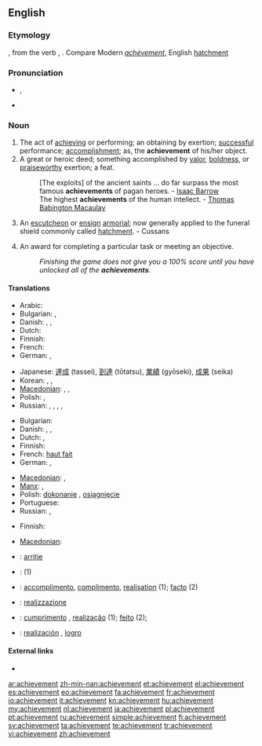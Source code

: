 ==English==
{{webster 1913}}

===Etymology===
{{etyl|fro}} {{term|achevement|lang=fro}}, from the verb {{term|achever|lang=fro}}, {{term|achiever||to finish|lang=fro}}. Compare Modern {{etyl|fr|-}} ''[[achèvement]]'', English [[hatchment]]

===Pronunciation===
* {{IPA|/əˈtʃiːvmənt/}}, {{SAMPA|/@"tSi:vm@nt/}}
* {{audio|en-us-achievement.ogg|Audio (US)}}

===Noun===
{{en-noun}}

# The act of [[achieving]] or performing; an obtaining by exertion; [[successful]] performance; [[accomplishment]]; as, the '''achievement''' of his/her object.
# A great or heroic deed; something accomplished by [[valor]], [[boldness]], or [[praiseworthy]] exertion; a feat.
#: [The exploits] of the ancient saints ... do far surpass the most famous '''achievements''' of pagan heroes. - [[w:Isaac Barrow|Isaac Barrow]]
#: The highest '''achievements''' of the human intellect. - [[w:Thomas Babington Macaulay|Thomas Babington Macaulay]]
# {{heraldry}} An [[escutcheon]] or [[ensign]] [[armorial]]; now generally applied to the funeral shield commonly called [[hatchment]]. - Cussans
# {{video games}} An award for completing a particular task or meeting an objective.
#: ''Finishing the game does not give you a 100% score until you have unlocked all of the '''achievements'''.''

====Translations====
{{trans-top|act of achieving or performing}}
* Arabic: {{t|ar|إنجاز}}
* Bulgarian: {{t|bg|постижение}},  {{t|bg|изпълнение}}
* Danish: {{t|da|udførelse|c}}, {{t|da|præstation|c}}, {{t|da|resultat|n}}
* Dutch: {{t+|nl|prestatie}}
* Finnish: {{t+|fi|saavutus}}
* French: {{t+|fr|réalisation|f}}
* German: {{t|de|Errungenschaft|f}}, {{t|de|Vollendung|f}}
{{trans-mid}}
* Japanese: [[達成]] (tassei), [[到達]] (tōtatsu), [[業績]] (gyōseki), [[成果]] (seika)
* Korean: {{t+|ko|달성|sc=Hang}},  {{t|ko|업적|sc=Hang}},  {{t|ko|성과|sc=Hang}}
* [[Macedonian]]: {{t|mk|достигнување|n|tr=dostignúvanje}},  {{t|mk|постигнување|f|tr=postignúvanje}},  {{t-|mk|успех|m|tr=úspeh}}
* Polish: {{t+|pl|dokonanie|n}}, {{t+|pl|osiągnięcie|n}}
* Russian: {{t+|ru|достижение|n|tr=dostižénije}}, {{t+|ru|успех|m|tr=usp'éχ}}, {{t|ru|свершение|n|tr=sv'eršénije}}, {{t+|ru|выполнение|n|tr=vypoln'énije}}, {{t|ru|исполнение|n|tr=ispoln'énije}}
{{trans-bottom}}

{{trans-top|great or heroic deed}}
* Bulgarian: {{t+|bg|подвиг}}
* Danish: {{t|da|bedrift|c}}, {{t|da|præstation|c}}, {{t|da|resultat|n}}
* Dutch: {{t+|nl|prestatie|f}}, {{t+|nl|verwezenlijking|f}}
* Finnish: {{t+|fi|saavutus}}
* French: [[haut fait]] {{m}}
* German: {{t|de|Errungenschaft|f}}, {{t|de|Vollendung|f}}
{{trans-mid}}
* [[Macedonian]]: {{t-|mk|подвиг|m|tr=pódvig}},  {{t-|mk|дело|n|tr=délo}}
* [[Manx]]: {{t|gv|ard-nhee}}, {{t|gv|ard-obbyr|f}}
* Polish: [[dokonanie]] {{n}}, [[osiągnięcie]] {{n}}
* Portuguese: {{t+|pt|feito|m}}
* Russian: {{t+|ru|подвиг|m|tr=pódvig}}, {{t|ru|свершение|n|tr=sv'eršénije}}
{{trans-bottom}}

{{trans-top|heraldry: escutcheon}}
* Finnish: {{t-|fi|vaakunakilpi}}
{{trans-mid}}
* [[Macedonian]]: {{t|mk|достигнување|n|tr=dostignúvanje}}
{{trans-bottom}}

{{trans-top|a reward in video games}}
{{trans-mid}}
{{trans-bottom}}

{{checktrans-top|}}
* {{ttbc|sq}}: [[arritje]]
* {{ttbc|he}}: {{t|he|הישג|m|tr=Hey'sseg}} (1)
* {{ttbc|ia}}: [[accomplimento]], [[complimento]], [[realisation]] (1); [[facto]] (2)
{{trans-mid}}
* {{ttbc|it}}: [[realizzazione]] {{f}}
* {{ttbc|pt}}: [[cumprimento]] {{m}}, [[realização]] {{f}} (1); [[feito]] {{m}} (2);
* {{ttbc|es}}: [[realización]] {{f}}, [[logro]] {{m}}
{{trans-bottom}}

====External links====
* {{R:Webster 1913}}

[[ar:achievement]]
[[zh-min-nan:achievement]]
[[et:achievement]]
[[el:achievement]]
[[es:achievement]]
[[eo:achievement]]
[[fa:achievement]]
[[fr:achievement]]
[[io:achievement]]
[[it:achievement]]
[[kn:achievement]]
[[hu:achievement]]
[[my:achievement]]
[[nl:achievement]]
[[ja:achievement]]
[[pl:achievement]]
[[pt:achievement]]
[[ru:achievement]]
[[simple:achievement]]
[[fi:achievement]]
[[sv:achievement]]
[[ta:achievement]]
[[te:achievement]]
[[tr:achievement]]
[[vi:achievement]]
[[zh:achievement]]